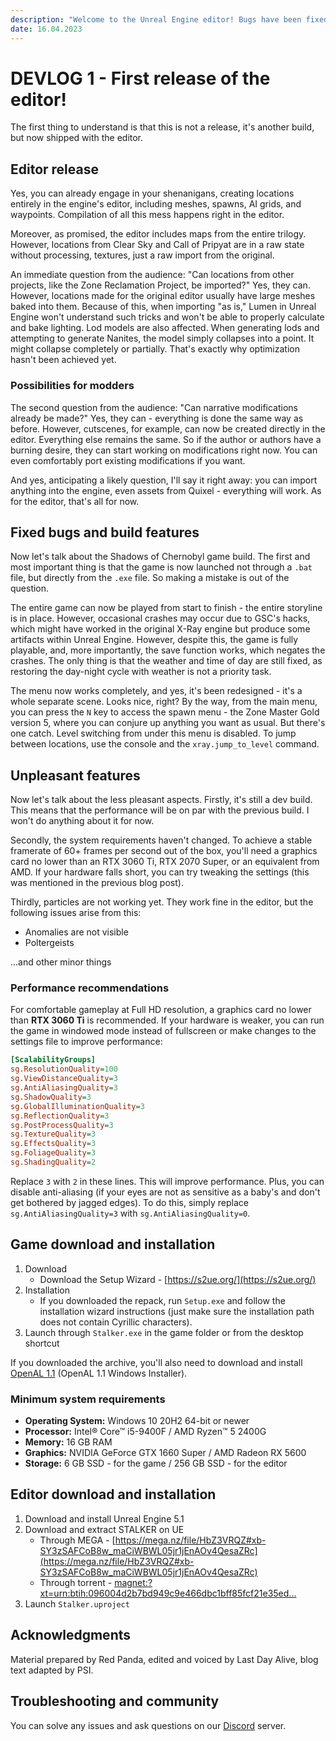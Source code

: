 ```yaml
---
description: "Welcome to the Unreal Engine editor! Bugs have been fixed, performance has been improved, and much more. Learn about the new details. Play, create, and enjoy the atmosphere of Chernobyl!"
date: 16.04.2023
---
```



# DEVLOG 1 - First release of the editor!

<Authors date="16.04.2023" by="by:">
  <Author name="Red Panda" />
  <Author name="Last Day Alive" link="https://www.youtube.com/channel/UCagShjMvwP2028fQUoykehw" />
  <Author name="PSI" link="https://github.com/psiget" />
</Authors>

<Youtube code="4BgjRTaBziI" />

The first thing to understand is that this is not a release, it's another build, but now shipped with the editor.

## Editor release

Yes, you can already engage in your shenanigans, creating locations entirely in the engine's editor, including meshes, spawns, AI grids, and waypoints. Compilation of all this mess happens right in the editor.

Moreover, as promised, the editor includes maps from the entire trilogy. However, locations from Clear Sky and Call of Pripyat are in a raw state without processing, textures, just a raw import from the original.

An immediate question from the audience: "Can locations from other projects, like the Zone Reclamation Project, be imported?" Yes, they can. However, locations made for the original editor usually have large meshes baked into them. Because of this, when importing "as is," Lumen in Unreal Engine won't understand such tricks and won't be able to properly calculate and bake lighting. Lod models are also affected. When generating lods and attempting to generate Nanites, the model simply collapses into a point. It might collapse completely or partially. That's exactly why optimization hasn't been achieved yet.

### Possibilities for modders

The second question from the audience: "Can narrative modifications already be made?" Yes, they can - everything is done the same way as before. However, cutscenes, for example, can now be created directly in the editor. Everything else remains the same. So if the author or authors have a burning desire, they can start working on modifications right now. You can even comfortably port existing modifications if you want.

And yes, anticipating a likely question, I'll say it right away: you can import anything into the engine, even assets from Quixel - everything will work. As for the editor, that's all for now.

## Fixed bugs and build features

Now let's talk about the Shadows of Chernobyl game build. The first and most important thing is that the game is now launched not through a `.bat` file, but directly from the `.exe` file. So making a mistake is out of the question.

The entire game can now be played from start to finish - the entire storyline is in place. However, occasional crashes may occur due to GSC's hacks, which might have worked in the original X-Ray engine but produce some artifacts within Unreal Engine. However, despite this, the game is fully playable, and, more importantly, the save function works, which negates the crashes. The only thing is that the weather and time of day are still fixed, as restoring the day-night cycle with weather is not a priority task.

The menu now works completely, and yes, it's been redesigned - it's a whole separate scene. Looks nice, right? By the way, from the main menu, you can press the `N` key to access the spawn menu - the Zone Master Gold version 5, where you can conjure up anything you want as usual. But there's one catch. Level switching from under this menu is disabled. To jump between locations, use the console and the `xray.jump_to_level` command.

## Unpleasant features

Now let's talk about the less pleasant aspects. Firstly, it's still a dev build. This means that the performance will be on par with the previous build. I won't do anything about it for now.

Secondly, the system requirements haven't changed. To achieve a stable framerate of 60+ frames per second out of the box, you'll need a graphics card no lower than an RTX 3060 Ti, RTX 2070 Super, or an equivalent from AMD. If your hardware falls short, you can try tweaking the settings (this was mentioned in the previous blog post).

Thirdly, particles are not working yet. They work fine in the editor, but the following issues arise from this:

- Anomalies are not visible
- Poltergeists

...and other minor things

### Performance recommendations

For comfortable gameplay at Full HD resolution, a graphics card no lower than **RTX 3060 Ti** is recommended. If your hardware is weaker, you can run the game in windowed mode instead of fullscreen or make changes to the settings file to improve performance:

```ini filename="{game}\Stalker\Saved\Config\Windows\GameUserSettings.ini" {5-7,10-12}
[ScalabilityGroups]
sg.ResolutionQuality=100
sg.ViewDistanceQuality=3
sg.AntiAliasingQuality=3
sg.ShadowQuality=3
sg.GlobalIlluminationQuality=3
sg.ReflectionQuality=3
sg.PostProcessQuality=3
sg.TextureQuality=3
sg.EffectsQuality=3
sg.FoliageQuality=3
sg.ShadingQuality=2
```

Replace `3` with `2` in these lines. This will improve performance. Plus, you can disable anti-aliasing (if your eyes are not as sensitive as a baby's and don't get bothered by jagged edges). To do this, simply replace `sg.AntiAliasingQuality=3` with `sg.AntiAliasingQuality=0`.

## Game download and installation

1. Download
    - Download the Setup Wizard - [https://s2ue.org/](https://s2ue.org/)
2. Installation
    - If you downloaded the repack, run `Setup.exe` and follow the installation wizard instructions (just make sure the installation path does not contain Cyrillic characters).
3. Launch through `Stalker.exe` in the game folder or from the desktop shortcut

If you downloaded the archive, you'll also need to download and install [OpenAL 1.1](https://www.openal.org/downloads/) (OpenAL 1.1 Windows Installer).

### Minimum system requirements

- **Operating System:** Windows 10 20H2 64-bit or newer
- **Processor:** Intel® Core™ i5-9400F / AMD Ryzen™ 5 2400G
- **Memory:** 16 GB RAM
- **Graphics:** NVIDIA GeForce GTX 1660 Super / AMD Radeon RX 5600
- **Storage:** 6 GB SSD - for the game / 256 GB SSD - for the editor

## Editor download and installation

1. Download and install Unreal Engine 5.1
2. Download and extract STALKER on UE
    - Through MEGA - [https://mega.nz/file/HbZ3VRQZ#xb-SY3zSAFCoB8w_maCiWBWL05jr1jEnAOv4QesaZRc](https://mega.nz/file/HbZ3VRQZ#xb-SY3zSAFCoB8w_maCiWBWL05jr1jEnAOv4QesaZRc)
    - Through torrent - [magnet:?xt=urn:btih:096004d2b7bd949c9e466dbc1bff85fcf21e35ed...](magnet:?xt=urn:btih:096004d2b7bd949c9e466dbc1bff85fcf21e35ed&xt=urn:btmh:122065e12a0369637637a7a469d436169315ce638111f946677edb71273411931be7&dn=BuildEditorFull_135.7z&tr=udp%3a%2f%2ftracker.opentrackr.org%3a1337%2fannounce&tr=udp%3a%2f%2fopen.demonii.com%3a1337%2fannounce&tr=udp%3a%2f%2fopen.tracker.cl%3a1337%2fannounce&tr=udp%3a%2f%2fopentracker.i2p.rocks%3a6969%2fannounce&tr=https%3a%2f%2fopentracker.i2p.rocks%3a443%2fannounce&tr=udp%3a%2f%2ftracker.openbittorrent.com%3a6969%2fannounce&tr=http%3a%2f%2ftracker.openbittorrent.com%3a80%2fannounce&tr=udp%3a%2f%2f9.rarbg.com%3a2810%2fannounce&tr=udp%3a%2f%2fexodus.desync.com%3a6969%2fannounce&tr=udp%3a%2f%2fopen.stealth.si%3a80%2fannounce&tr=udp%3a%2f%2ftracker.torrent.eu.org%3a451%2fannounce&tr=udp%3a%2f%2ftracker.moeking.me%3a6969%2fannounce&tr=udp%3a%2f%2fexplodie.org%3a6969%2fannounce&tr=https%3a%2f%2ftracker.tamersunion.org%3a443%2fannounce&tr=udp%3a%2f%2ftracker1.bt.moack.co.kr%3a80%2fannounce&tr=udp%3a%2f%2ftracker.bitsearch.to%3a1337%2fannounce&tr=udp%3a%2f%2ftracker.altrosky.nl%3a6969%2fannounce&tr=udp%3a%2f%2ftracker-udp.gbitt.info%3a80%2fannounce&tr=udp%3a%2f%2fmovies.zsw.ca%3a6969%2fannounce&tr=https%3a%2f%2ftracker.gbitt.info%3a443%2fannounce&tr=http%3a%2f%2ftracker.gbitt.info%3a80%2fannounce&tr=udp%3a%2f%2ftracker.tiny-vps.com%3a6969%2fannounce)
3. Launch `Stalker.uproject`

## Acknowledgments

Material prepared by Red Panda, edited and voiced by Last Day Alive, blog text adapted by PSI.

## Troubleshooting and community

You can solve any issues and ask questions on our [Discord](https://discord.gg/red-projects-530968529311367178) server.
